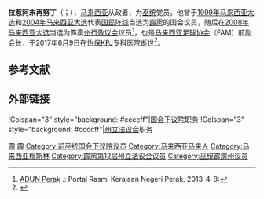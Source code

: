{{noteTA
|G1=melayu
}}
{{Infobox Officeholder
|honorific-prefix = [[拿督斯里|拿督斯里]]
|name             = 拉惹阿末再努丁
|original_name    = Raja Hj.Ahmad Zainuddin bin Raja Haji Omar
|honorific-suffix=
|image            = 
|image_wide       =

|constituency_AM = {{zyx|古布牙也}}
|assembly      = 霹雳州立法议会
| term_start = {{pmd|12a}}
| term_end ={{pmd|12b}}
| predecessor =杰菲里莫哈末尤努斯（[[国阵|国阵]][[巫统|巫统]]）
| successor =阿末哈斯布拉（[[国阵|国阵]][[巫统|巫统]]）
| constituency_MP2 ={{pc|拉律}}
| parliament2 = 马来西亚国会下议院
| term_start2 = {{pmd|10a}}
| term_end2 ={{pmd|11b}}
| predecessor2 =莫哈末基辛（[[国阵|国阵]][[巫统|巫统]]）
| successor2 =[[韩沙再努丁|韩沙再努丁]]（[[国阵|国阵]][[巫统|巫统]]）
| majority2 = 4,009（1999）<br>7,608（2004） 
|birth_date       = 1956年
|birth_place      = {{马来亚}}
|death_date       = {{dda|2017|6|9|1956}}
|death_place      ={{MAS}}{{Perak}}[[怡保|怡保]]
|othername =
|nationality = {{MYS}}
|party            = {{国阵}}<br>{{巫统}}
|otherparty = 
|sex = 
|spouse           = 
|children         =
|religion         = [[伊斯兰教|伊斯兰教]]
|profession       = 
|alma_mater       = 
}}

'''拉惹阿末再努丁'''（{{lang-ms|Raja Hj.Ahmad Zainuddin bin Raja Haji Omar}}；{{bd|1956年||2017年|6月9日|catIdx=Raja Ahmad Zainuddin}}），[[马来西亚|马来西亚]]从政者，为[[巫统|巫统]]党员。他曾于[[1999年马来西亚大选|1999年马来西亚大选]]和[[2004年马来西亚大选|2004年马来西亚大选]]代表[[国民阵线|国民阵线]]当选为[[霹雳州|霹雳]]{{pc|拉律}}的国会议员，随后在[[2008年马来西亚大选|2008年马来西亚大选]]当选为霹雳[[霹雳州议会|州行政议会]]{{zyx|古布牙也}}议员<ref>[http://www.perak.gov.my/index.php/kerajaan-negeri/adun-perak ADUN Perak] {{webarchive|url=https://web.archive.org/web/20130122011957/http://www.perak.gov.my/index.php/kerajaan-negeri/adun-perak |date=2013-01-22 }}.: Portal Rasmi Kerajaan Negeri Perak, 2013-4-8:</ref>，也是[[马来西亚足球协会|马来西亚足球协会]]（FAM）前副会长，于2017年6月9日在[[怡保|怡保]]KPJ专科医院逝世<ref>{{cite web|url=https://www.bharian.com.my/node/291222|title=Raja Ahmad Zainuddin meninggal dunia|date=2017-06-09|publisher=[[Berita_Harian|Berita Harian]]|access-date=2018-05-25|archive-date=2018-05-25|archive-url=https://web.archive.org/web/20180525205458/https://www.bharian.com.my/node/291222|dead-url=no}}</ref>。

==参考文献==
{{reflist}}

==外部链接==
{{Portal box|马来西亚}}
{{start box}}
!Colspan="3" style="background: #ccccff"|{{MAS}}[[马来西亚下议院|国会下议院]]职务
{{S-before|莫哈末基辛|[[国阵|国阵]][[巫统|巫统]]}}
{{S-title|{{pc|拉律}}议员|{{pmd|10a}}－{{pmd|11b}}}}
{{S-after|[[韩沙再努丁|韩沙再努丁]]|[[国阵|国阵]][[巫统|巫统]]}}
!Colspan="3" style="background: #ccccff"|{{Perak}}[[霹雳州议会|州立法议会]]职务
{{S-before|杰菲里莫哈末尤努斯|[[国阵|国阵]][[巫统|巫统]]}}
{{S-title|{{zyx|古布牙也}}议员|{{pmd|12a}}－{{pmd|12b}}}}
{{S-after|阿末哈斯布拉|[[国阵|国阵]][[巫统|巫统]]}}
{{end box}}
{{马来西亚人物小作品}}
[[Category:馬來西亞第10屆國會議員|霹]]
[[Category:馬來西亞第11屆國會議員|霹]]
[[Category:前巫统国会下议院议员|Category:前巫统国会下议院议员]]
[[Category:马来西亚马来人|Category:马来西亚马来人]]
[[Category:马来西亚穆斯林|Category:马来西亚穆斯林]]
[[Category:霹雳第12届州立法议会议员|Category:霹雳第12届州立法议会议员]]
[[Category:巫统霹雳州议员|Category:巫统霹雳州议员]]